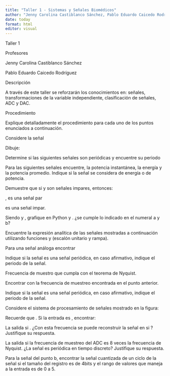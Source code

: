 ```yaml
---
title: "Taller 1 - Sistemas y Señales Biomédicos"
author: "Jenny Carolina Castiblanco Sánchez, Pablo Eduardo Caicedo Rodríguez"
date: today
format: html
editor: visual
---
```


Taller 1

Profesores

Jenny Carolina Castiblanco Sánchez

Pablo Eduardo Caicedo Rodríguez

Descripción

A través de este taller se reforzarán los conocimientos en: señales, transformaciones de la variable independiente, clasificación de señales, ADC y DAC.

Procedimiento

Explique detalladamente el procedimiento para cada uno de los puntos enunciados a continuación.

Considere la señal

Dibuje:

Determine si las siguientes señales son periódicas y encuentre su periodo

Para las siguientes señales encuentre, la potencia instantánea, la energía y la potencia promedio. Indique si la señal se considera de energía o de potencia.

Demuestre que si y son señales impares, entonces:

, es una señal par

es una señal impar.

Siendo y , grafique en Python y . ¿se cumple lo indicado en el numeral a y b?

Encuentre la expresión analítica de las señales mostradas a continuación utilizando funciones y (escalón unitario y rampa).

Para una señal análoga encontrar

Indique si la señal es una señal periódica, en caso afirmativo, indique el periodo de la señal.

Frecuencia de muestro que cumpla con el teorema de Nyquist.

Encontrar con la frecuencia de muestreo encontrada en el punto anterior.

Indique si la señal es una señal periódica, en caso afirmativo, indique el periodo de la señal.

Considere el sistema de procesamiento de señales mostrado en la figura:

Recuerde que . Si la entrada es , encontrar:

La salida si . ¿Con esta frecuencia se puede reconstruir la señal en si ? Justifique su respuesta.

La salida si la frecuencia de muestreo del ADC es 8 veces la frecuencia de Nyquist. ¿La señal es periódica en tiempo discreto? Justifique su respuesta.

Para la señal del punto b, encontrar la señal cuantizada de un ciclo de la señal si el tamaño del registro es de 4bits y el rango de valores que maneja a la entrada es de 0 a 5.
